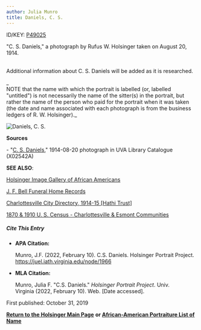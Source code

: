 ```yaml
---
author: Julia Munro
title: Daniels, C. S.
---
```

ID/KEY: [P49025](http://juel.iath.virginia.edu/public_person?person=49025 "P49025")

"C. S. Daniels," a photograph by Rufus W. Holsinger taken on August 20, 1914.  
 

Additional information about C. S. Daniels will be added as it is researched. 

_  
NOTE that the name with which the portrait is labelled (or, labelled "untitled") is not necessarily the name of the sitter(s) in the portrait, but rather the name of the person who paid for the portrait when it was taken (the date and name associated with each photograph is from the business ledgers of R. W. Holsinger)._

![Daniels, C. S.](https://iiif.lib.virginia.edu/iiif/uva-lib:1042426/full/1000,1337/0/default.jpg "Daniels, C. S.")

**Sources**

\- "[C. S. Daniels](https://search.lib.virginia.edu/catalog/uva-lib:1042426#?c=0&m=0&s=0&cv=0&xywh=71%2C44%2C3160%2C2342 "Daniels, C. S.")," 1914-08-20 photograph in UVA Library Catalogue (X02542A) 

**SEE ALSO**:

[Holsinger Image Gallery of African Americans](http://rwholsingerphotos.org/images.php "Holsinger Image Gallery of African Americans")

[J. F. Bell Funeral Home Records](http://www2.vcdh.virginia.edu/afam/raceandplace/perl_scripts/funeral_search.html "J. F. Bell Funeral Home Database")

[Charlottesville City Directory, 1914-15 \[Hathi Trust\]](https://catalog.hathitrust.org/Record/101954103 "Charlottesville City Directory, 1914-15") 

[1870 & 1910 U. S. Census - Charlottesville & Esmont Communities](http://www2.vcdh.virginia.edu/afam/raceandplace/census/search_both.html "1870 & 1910 U. S. Census: Charlottesville and Esmont Communities")

##### **Cite This Entry**

*   **APA Citation:**
    
    Munro, J.F. (2022, February 10). C.S. Daniels. Holsinger Portrait Project. https://juel.iath.virginia.edu/node/1966
    
*   **MLA Citation:**
    
    Munro, Julia F. "C.S. Daniels." _Holsinger Portrait Project_. Univ. Virginia (2022, February 10). Web. \[Date accessed\].
    

  
First published: October 31, 2019    

[**Return to the Holsinger Main Page**](http://juel.iath.virginia.edu/node/980) **or [African-American Portraiture List of Name](http://juel.iath.virginia.edu/node/996)**